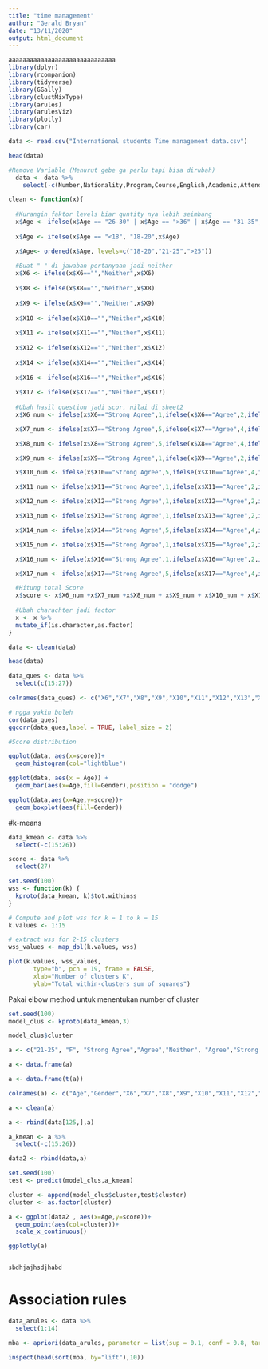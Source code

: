 ```yaml
---
title: "time management"
author: "Gerald Bryan"
date: "13/11/2020"
output: html_document
---
```


```r
aaaaaaaaaaaaaaaaaaaaaaaaaaaaaa
library(dplyr)
library(rcompanion)
library(tidyverse)
library(GGally)
library(clustMixType)
library(arules)
library(arulesViz)
library(plotly)
library(car)
```

```r
data <- read.csv("International students Time management data.csv")
```

```r
head(data)
```

```r
#Remove Variable (Menurut gebe ga perlu tapi bisa dirubah)
  data <- data %>%
    select(-c(Number,Nationality,Program,Course,English,Academic,Attendance))
```

```r
clean <- function(x){
  
  #Kurangin faktor levels biar quntity nya lebih seimbang
  x$Age <- ifelse(x$Age == "26-30" | x$Age == ">36" | x$Age == "31-35", ">25",x$Age)
  
  x$Age <- ifelse(x$Age == "<18", "18-20",x$Age)

  x$Age<- ordered(x$Age, levels=c("18-20","21-25",">25"))
  
  #Buat " " di jawaban pertanyaan jadi neither
  x$X6 <- ifelse(x$X6=="","Neither",x$X6)
  
  x$X8 <- ifelse(x$X8=="","Neither",x$X8)
  
  x$X9 <- ifelse(x$X9=="","Neither",x$X9)
  
  x$X10 <- ifelse(x$X10=="","Neither",x$X10)
  
  x$X11 <- ifelse(x$X11=="","Neither",x$X11)
  
  x$X12 <- ifelse(x$X12=="","Neither",x$X12)
  
  x$X14 <- ifelse(x$X14=="","Neither",x$X14)
  
  x$X16 <- ifelse(x$X16=="","Neither",x$X16)
  
  x$X17 <- ifelse(x$X17=="","Neither",x$X17)
  
  #Ubah hasil question jadi scor, nilai di sheet2
  x$X6_num <- ifelse(x$X6=="Strong Agree",1,ifelse(x$X6=="Agree",2,ifelse(x$X6=="Neither",3,ifelse(x$X6=="Disagree",4,5))))

  x$X7_num <- ifelse(x$X7=="Strong Agree",5,ifelse(x$X7=="Agree",4,ifelse(x$X7=="Neither",3,ifelse(x$X7=="Disagree",2,1))))

  x$X8_num <- ifelse(x$X8=="Strong Agree",5,ifelse(x$X8=="Agree",4,ifelse(x$X8=="Neither",3,ifelse(x$X8=="Disagree",2,1))))

  x$X9_num <- ifelse(x$X9=="Strong Agree",1,ifelse(x$X9=="Agree",2,ifelse(x$X9=="Neither",3,ifelse(x$X9=="Disagree",4,5))))

  x$X10_num <- ifelse(x$X10=="Strong Agree",5,ifelse(x$X10=="Agree",4,ifelse(x$X10=="Neither",3,ifelse(x$X10=="Disagree",2,1))))

  x$X11_num <- ifelse(x$X11=="Strong Agree",1,ifelse(x$X11=="Agree",2,ifelse(x$X11=="Neither",3,ifelse(x$X11=="Disagree",4,5))))

  x$X12_num <- ifelse(x$X12=="Strong Agree",1,ifelse(x$X12=="Agree",2,ifelse(x$X12=="Neither",3,ifelse(x$X12=="Disagree",4,5))))

  x$X13_num <- ifelse(x$X13=="Strong Agree",1,ifelse(x$X13=="Agree",2,ifelse(x$X13=="Neither",3,ifelse(x$X13=="Disagree",4,5))))

  x$X14_num <- ifelse(x$X14=="Strong Agree",5,ifelse(x$X14=="Agree",4,ifelse(x$X14=="Neither",3,ifelse(x$X14=="Disagree",2,1))))

  x$X15_num <- ifelse(x$X15=="Strong Agree",1,ifelse(x$X15=="Agree",2,ifelse(x$X15=="Neither",3,ifelse(x$X15=="Disagree",4,5))))

  x$X16_num <- ifelse(x$X16=="Strong Agree",1,ifelse(x$X16=="Agree",2,ifelse(x$X16=="Neither",3,ifelse(x$X16=="Disagree",4,5))))

  x$X17_num <- ifelse(x$X17=="Strong Agree",5,ifelse(x$X17=="Agree",4,ifelse(x$X17=="Neither",3,ifelse(x$X17=="Disagree",2,1))))

  #Hitung total Score
  x$score <- x$X6_num +x$X7_num +x$X8_num + x$X9_num + x$X10_num + x$X11_num +x$X12_num + x$X13_num +x$X14_num +x$X15_num + x$X16_num +x$X17_num
  
  #Ubah charachter jadi factor
  x <- x %>%
  mutate_if(is.character,as.factor)
}
```

```r
data <- clean(data)
```

```r
head(data)
```

```r
data_ques <- data %>%
  select(c(15:27))

colnames(data_ques) <- c("X6","X7","X8","X9","X10","X11","X12","X13","X14","X15","X16","X17","Score")

# ngga yakin boleh
cor(data_ques)
ggcorr(data_ques,label = TRUE, label_size = 2)
```

```r
#Score distribution

ggplot(data, aes(x=score))+
  geom_histogram(col="lightblue")
```

```r
ggplot(data, aes(x = Age)) +
  geom_bar(aes(x=Age,fill=Gender),position = "dodge")
```

```r
ggplot(data,aes(x=Age,y=score))+
  geom_boxplot(aes(fill=Gender))
```

#k-means

```r
data_kmean <- data %>%
  select(-c(15:26))

score <- data %>%
  select(27)
```

```r
set.seed(100)
wss <- function(k) {
  kproto(data_kmean, k)$tot.withinss
}

# Compute and plot wss for k = 1 to k = 15
k.values <- 1:15

# extract wss for 2-15 clusters
wss_values <- map_dbl(k.values, wss)
```

```r
plot(k.values, wss_values,
       type="b", pch = 19, frame = FALSE, 
       xlab="Number of clusters K",
       ylab="Total within-clusters sum of squares")
```

Pakai elbow method untuk menentukan number of cluster

```r
set.seed(100)
model_clus <- kproto(data_kmean,3)

model_clus$cluster
```

```r
a <- c("21-25", "F", "Strong Agree","Agree","Neither", "Agree","Strong Disagree", "Disagree","Neither","Neither","Agree","Agree","Disagree","Disagree")

a <- data.frame(a)

a <- data.frame(t(a))

colnames(a) <- c("Age","Gender","X6","X7","X8","X9","X10","X11","X12","X13","X14","X15","X16","X17")

a <- clean(a)

a <- rbind(data[125,],a)

a_kmean <- a %>%
  select(-c(15:26))

data2 <- rbind(data,a)
```

```r
set.seed(100)
test <- predict(model_clus,a_kmean)
```

```r
cluster <- append(model_clus$cluster,test$cluster)
cluster <- as.factor(cluster)
```

```r
a <- ggplot(data2 , aes(x=Age,y=score))+
  geom_point(aes(col=cluster))+ 
  scale_x_continuous()

ggplotly(a)


sbdhjajhsdjhabd
```

# Association rules

```r
data_arules <- data %>% 
  select(1:14)
```

```r
mba <- apriori(data_arules, parameter = list(sup = 0.1, conf = 0.8, target="rules",minlen=3,maxlen=4))
```

```r
inspect(head(sort(mba, by="lift"),10))
```

